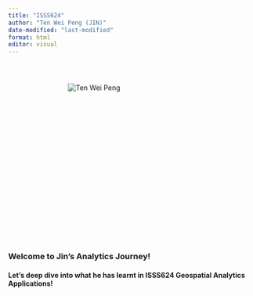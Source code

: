 ```yaml
---
title: "ISSS624"
author: "Ten Wei Peng (JIN)"
date-modified: "last-modified"
format: html
editor: visual
---
```


```{=html}
<style>
  .top-left {
    position: absolute;
    top: 225px;
    left: 350px;
    max-width: 350px; /* Adjust the width as needed */
    max-height: 350px; /* Adjust the height as needed */
  }

  .introduction {
    margin-top: 400px; /* Adjust the margin to prevent overlap */
    margin-left: 0px; /* Adjust the margin to align with the image */
  }
</style>
```
<img src="images/photo.jpg" alt="Ten Wei Peng" class="top-left"/>

::: introduction
### Welcome to **Jin**'s Analytics Journey!

#### Let's deep dive into what he has learnt in ISSS624 Geospatial Analytics Applications!
:::

